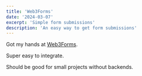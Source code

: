 ```yaml
---
title: 'Web3Forms'
date: '2024-03-07'
excerpt: 'Simple form submissions'
description: 'An easy way to get form submissions'
---
```


Got my hands at [Web3Forms](https://web3forms.com/).

Super easy to integrate.

Should be good for small projects without backends.
